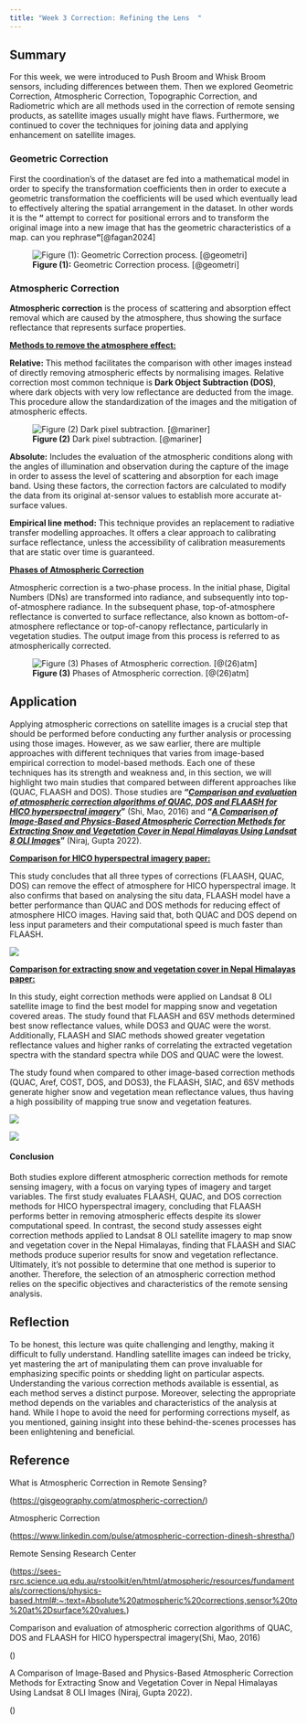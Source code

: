 ```yaml
---
title: "Week 3 Correction: Refining the Lens  "
---
```


## Summary

For this week, we were introduced to Push Broom and Whisk Broom sensors, including differences between them. Then we explored Geometric Correction, Atmospheric Correction, Topographic Correction, and Radiometric which are all methods used in the correction of remote sensing products, as satellite images usually might have flaws. Furthermore, we continued to cover the techniques for joining data and applying enhancement on satellite images.

### Geometric Correction

First the coordination's of the dataset are fed into a mathematical model in order to specify the transformation coefficients then in order to execute a geometric transformation the coefficients will be used which eventually lead to effectively altering the spatial arrangement in the dataset. In other words it is the **"** attempt to correct for positional errors and to transform the original image into a new image that has the geometric characteristics of a map. can you rephrase**"**[@fagan2024]

![**Figure (1):** Geometric Correction process. [@geometri]](geometric%20coorection.png){fig-align="center"}

### Atmospheric Correction

**Atmospheric correction** is the process of scattering and absorption effect removal which are caused by the atmosphere, thus showing the surface reflectance that represents surface properties.

[**Methods to remove the atmosphere effect:**]{.underline}

**Relative:** This method facilitates the comparison with other images instead of directly removing atmospheric effects by normalising images. Relative correction most common technique is **Dark Object Subtraction (DOS)**, where dark objects with very low reflectance are deducted from the image. This procedure allow the standardization of the images and the mitigation of atmospheric effects.

![**Figure (2)** Dark pixel subtraction. [@mariner]](atmospheric_relative.jpg){fig-align="center"}

**Absolute:** Includes the evaluation of the atmospheric conditions along with the angles of illumination and observation during the capture of the image in order to assess the level of scattering and absorption for each image band. Using these factors, the correction factors are calculated to modify the data from its original at-sensor values to establish more accurate at-surface values.

**Empirical line method:** This technique provides an replacement to radiative transfer modelling approaches. It offers a clear approach to calibrating surface reflectance, unless the accessibility of calibration measurements that are static over time is guaranteed.

[**Phases of Atmospheric Correction**]{.underline}

Atmospheric correction is a two-phase process. In the initial phase, Digital Numbers (DNs) are transformed into radiance, and subsequently into top-of-atmosphere radiance. In the subsequent phase, top-of-atmosphere reflectance is converted to surface reflectance, also known as bottom-of-atmosphere reflectance or top-of-canopy reflectance, particularly in vegetation studies. The output image from this process is referred to as atmospherically corrected.

![**Figure (3)** Phases of Atmospheric correction. [@(26)atm]](phases%20of%20atmospheric%20correction.png){fig-align="center"}

## Application

Applying atmospheric corrections on satellite images is a crucial step that should be performed before conducting any further analysis or processing using those images. However, as we saw earlier, there are multiple approaches with different techniques that varies from image-based empirical correction to model-based methods. Each one of these techniques has its strength and weakness and, in this section, we will highlight two main studies that compared between different approaches like (QUAC, FLAASH and DOS). Those studies are **"[*Comparison and evaluation of atmospheric correction algorithms of QUAC, DOS and FLAASH for HICO hyperspectral imagery*]{.underline}"** (Shi, Mao, 2016) and **"[*A Comparison of Image-Based and Physics-Based Atmospheric Correction Methods for Extracting Snow and Vegetation Cover in Nepal Himalayas Using Landsat 8 OLI Image*s]{.underline}"** (Niraj, Gupta 2022).

[**Comparison for HICO hyperspectral imagery paper:**]{.underline}

This study concludes that all three types of corrections (FLAASH, QUAC, DOS) can remove the effect of atmosphere for HICO hyperspectral image. It also confirms that based on analysing the situ data, FLAASH model have a better performance than QUAC and DOS methods for reducing effect of atmosphere HICO images. Having said that, both QUAC and DOS depend on less input parameters and their computational speed is much faster than FLAASH.

![](week3%20comparison%201.png){fig-align="center"}

[**Comparison for extracting snow and vegetation cover in Nepal Himalayas paper:**]{.underline}

In this study, eight correction methods were applied on Landsat 8 OLI satellite image to find the best model for mapping snow and vegetation covered areas. The study found that FLAASH and 6SV methods determined best snow reflectance values, while DOS3 and QUAC were the worst. Additionally, FLAASH and SIAC methods showed greater vegetation reflectance values and higher ranks of correlating the extracted vegetation spectra with the standard spectra while DOS and QUAC were the lowest.

The study found when compared to other image-based correction methods (QUAC, Aref, COST, DOS, and DOS3), the FLAASH, SIAC, and 6SV methods generate higher snow and vegetation mean reflectance values, thus having a high possibility of mapping true snow and vegetation features.

![](week3%20comparison%202.png){fig-align="center"}

![](week3%20comparison%203.png){fig-align="center"}

#### **Conclusion**

Both studies explore different atmospheric correction methods for remote sensing imagery, with a focus on varying types of imagery and target variables. The first study evaluates FLAASH, QUAC, and DOS correction methods for HICO hyperspectral imagery, concluding that FLAASH performs better in removing atmospheric effects despite its slower computational speed. In contrast, the second study assesses eight correction methods applied to Landsat 8 OLI satellite imagery to map snow and vegetation cover in the Nepal Himalayas, finding that FLAASH and SIAC methods produce superior results for snow and vegetation reflectance. Ultimately, it's not possible to determine that one method is superior to another. Therefore, the selection of an atmospheric correction method relies on the specific objectives and characteristics of the remote sensing analysis.

## Reflection

To be honest, this lecture was quite challenging and lengthy, making it difficult to fully understand. Handling satellite images can indeed be tricky, yet mastering the art of manipulating them can prove invaluable for emphasizing specific points or shedding light on particular aspects. Understanding the various correction methods available is essential, as each method serves a distinct purpose. Moreover, selecting the appropriate method depends on the variables and characteristics of the analysis at hand. While I hope to avoid the need for performing corrections myself, as you mentioned, gaining insight into these behind-the-scenes processes has been enlightening and beneficial.

## Reference

What is Atmospheric Correction in Remote Sensing?

(<https://gisgeography.com/atmospheric-correction/>)

Atmospheric Correction

(<https://www.linkedin.com/pulse/atmospheric-correction-dinesh-shrestha/>)

Remote Sensing Research Center

(<https://sees-rsrc.science.uq.edu.au/rstoolkit/en/html/atmospheric/resources/fundamentals/corrections/physics-based.html#:~:text=Absolute%20atmospheric%20corrections,sensor%20to%20at%2Dsurface%20values.>)

Comparison and evaluation of atmospheric correction algorithms of QUAC, DOS and FLAASH for HICO hyperspectral imagery(Shi, Mao, 2016)

()

A Comparison of Image-Based and Physics-Based Atmospheric Correction Methods for Extracting Snow and Vegetation Cover in Nepal Himalayas Using Landsat 8 OLI Images (Niraj, Gupta 2022).

()
